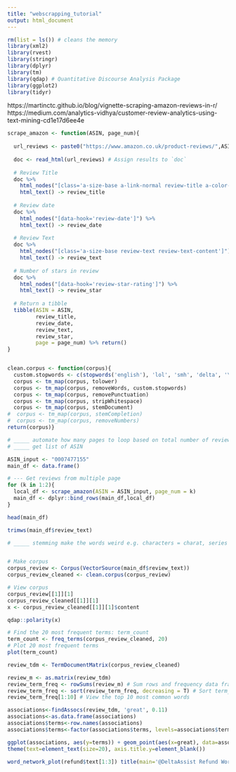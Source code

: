 ```yaml
---
title: "webscrapping_tutorial"
output: html_document
---
```


```r
rm(list = ls()) # cleans the memory
library(xml2)
library(rvest)
library(stringr)
library(dplyr)
library(tm)
library(qdap) # Quantitative Discourse Analysis Package
library(ggplot2)
library(tidyr)
```


https://martinctc.github.io/blog/vignette-scraping-amazon-reviews-in-r/
https://medium.com/analytics-vidhya/customer-review-analytics-using-text-mining-cd1e17d6ee4e


```r
scrape_amazon <- function(ASIN, page_num){
  
  url_reviews <- paste0("https://www.amazon.co.uk/product-reviews/",ASIN,"/?pageNumber=",page_num)
  
  doc <- read_html(url_reviews) # Assign results to `doc`
  
  # Review Title
  doc %>% 
    html_nodes("[class='a-size-base a-link-normal review-title a-color-base review-title-content a-text-bold']") %>%
    html_text() -> review_title
  
  # Review date
  doc %>% 
    html_nodes("[data-hook='review-date']") %>%
    html_text() -> review_date
  
  # Review Text
  doc %>% 
    html_nodes("[class='a-size-base review-text review-text-content']") %>%
    html_text() -> review_text
  
  # Number of stars in review
  doc %>%
    html_nodes("[data-hook='review-star-rating']") %>%
    html_text() -> review_star
  
  # Return a tibble
  tibble(ASIN = ASIN,
         review_title,
         review_date,
         review_text,
         review_star,
         page = page_num) %>% return()
}


clean.corpus <- function(corpus){ 
  custom.stopwords <- c(stopwords('english'), 'lol', 'smh', 'delta', '\n')
  corpus <- tm_map(corpus, tolower)
  corpus <- tm_map(corpus, removeWords, custom.stopwords)
  corpus <- tm_map(corpus, removePunctuation) 
  corpus <- tm_map(corpus, stripWhitespace) 
  corpus <- tm_map(corpus, stemDocument)
#  corpus <- tm_map(corpus, stemCompletion)
#  corpus <- tm_map(corpus, removeNumbers) 
return(corpus)}

```




```r

# _____ automate how many pages to loop based on total number of reviews/10
# _____ get list of ASIN

ASIN_input <- "0007477155"
main_df <- data.frame()

# --- Get reviews from multiple page
for (k in 1:2){
  local_df <- scrape_amazon(ASIN = ASIN_input, page_num = k)
  main_df <- dplyr::bind_rows(main_df,local_df)
}

head(main_df)

trimws(main_df$review_text)
```


```r
# _____ stemming make the words weird e.g. characters = charat, series = seri


# Make corpus
corpus_review <- Corpus(VectorSource(main_df$review_text))
corpus_review_cleaned <- clean.corpus(corpus_review)

# View corpus
corpus_review[[1]][1]
corpus_review_cleaned[[1]][1]
x <- corpus_review_cleaned[[1]][1]$content

qdap::polarity(x)


```

```r
# Find the 20 most frequent terms: term_count
term_count <- freq_terms(corpus_review_cleaned, 20)
# Plot 20 most frequent terms
plot(term_count)
```

```r
review_tdm <- TermDocumentMatrix(corpus_review_cleaned)

review_m <- as.matrix(review_tdm) 
review_term_freq <- rowSums(review_m) # Sum rows and frequency data frame
review_term_freq <- sort(review_term_freq, decreasing = T) # Sort term_frequency in descending order
review_term_freq[1:10] # View the top 10 most common words

associations<-findAssocs(review_tdm, 'great', 0.11) 
associations<-as.data.frame(associations) 
associations$terms<-row.names(associations) 
associations$terms<-factor(associations$terms, levels=associations$terms)
```


```r
ggplot(associations, aes(y=terms)) + geom_point(aes(x=great), data=associations, size=5)+ geom_text(aes(x=great, label=great), colour="darkred",hjust=-.25,size=8)+
theme(text=element_text(size=20), axis.title.y=element_blank())
```


```r
word_network_plot(refund$text[1:3]) title(main='@DeltaAssist Refund Word Network')
```

